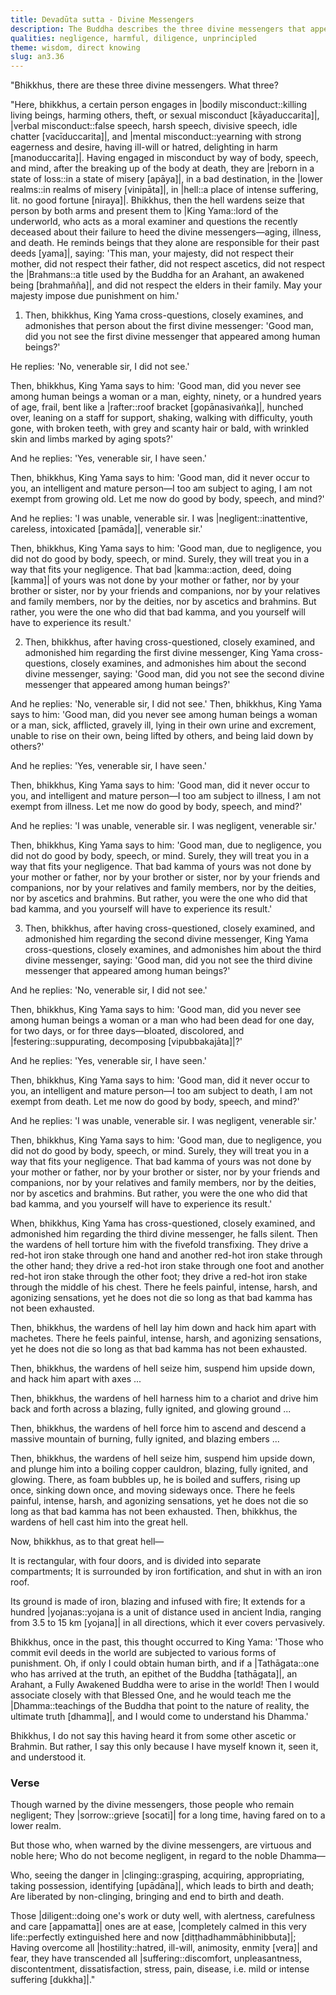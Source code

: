 ```yaml
---
title: Devadūta sutta - Divine Messengers
description: The Buddha describes the three divine messengers that appear among human beings and what happens to those who do not heed their message.
qualities: negligence, harmful, diligence, unprincipled
theme: wisdom, direct knowing
slug: an3.36
---
```


"Bhikkhus, there are these three divine messengers. What three?

"Here, bhikkhus, a certain person engages in |bodily misconduct::killing living beings, harming others, theft, or sexual misconduct [kāyaduccarita]|, |verbal misconduct::false speech, harsh speech, divisive speech, idle chatter [vacīduccarita]|, and |mental misconduct::yearning with strong eagerness and desire, having ill-will or hatred, delighting in harm [manoduccarita]|. Having engaged in misconduct by way of body, speech, and mind, after the breaking up of the body at death, they are |reborn in a state of loss::in a state of misery [apāya]|, in a bad destination, in the |lower realms::in realms of misery [vinipāta]|, in |hell::a place of intense suffering, lit. no good fortune [niraya]|. Bhikkhus, then the hell wardens seize that person by both arms and present them to |King Yama::lord of the underworld, who acts as a moral examiner and questions the recently deceased about their failure to heed the divine messengers—aging, illness, and death. He reminds beings that they alone are responsible for their past deeds [yama]|, saying: 'This man, your majesty, did not respect their mother, did not respect their father, did not respect ascetics, did not respect the |Brahmans::a title used by the Buddha for an Arahant, an awakened being [brahmañña]|, and did not respect the elders in their family. May your majesty impose due punishment on him.'

1) Then, bhikkhus, King Yama cross-questions, closely examines, and admonishes that person about the first divine messenger: 'Good man, did you not see the first divine messenger that appeared among human beings?'

He replies: 'No, venerable sir, I did not see.'

Then, bhikkhus, King Yama says to him: 'Good man, did you never see among human beings a woman or a man, eighty, ninety, or a hundred years of age, frail, bent like a |rafter::roof bracket [gopānasivaṅka]|, hunched over, leaning on a staff for support, shaking, walking with difficulty, youth gone, with broken teeth, with grey and scanty hair or bald, with wrinkled skin and limbs marked by aging spots?'

And he replies: 'Yes, venerable sir, I have seen.'

Then, bhikkhus, King Yama says to him: 'Good man, did it never occur to you, an intelligent and mature person—I too am subject to aging, I am not exempt from growing old. Let me now do good by body, speech, and mind?'

And he replies: 'I was unable, venerable sir. I was |negligent::inattentive, careless, intoxicated [pamāda]|, venerable sir.'

Then, bhikkhus, King Yama says to him: 'Good man, due to negligence, you did not do good by body, speech, or mind. Surely, they will treat you in a way that fits your negligence. That bad |kamma::action, deed, doing [kamma]| of yours was not done by your mother or father, nor by your brother or sister, nor by your friends and companions, nor by your relatives and family members, nor by the deities, nor by ascetics and brahmins. But rather, you were the one who did that bad kamma, and you yourself will have to experience its result.'

2) Then, bhikkhus, after having cross-questioned, closely examined, and admonished him regarding the first divine messenger, King Yama cross-questions, closely examines, and admonishes him about the second divine messenger, saying: 'Good man, did you not see the second divine messenger that appeared among human beings?'

And he replies: 'No, venerable sir, I did not see.' Then, bhikkhus, King Yama says to him: 'Good man, did you never see among human beings a woman or a man, sick, afflicted, gravely ill, lying in their own urine and excrement, unable to rise on their own, being lifted by others, and being laid down by others?'

And he replies: 'Yes, venerable sir, I have seen.'

Then, bhikkhus, King Yama says to him: 'Good man, did it never occur to you, and intelligent and mature person—I too am subject to illness, I am not exempt from illness. Let me now do good by body, speech, and mind?'

And he replies: 'I was unable, venerable sir. I was negligent, venerable sir.'

Then, bhikkhus, King Yama says to him: 'Good man, due to negligence, you did not do good by body, speech, or mind. Surely, they will treat you in a way that fits your negligence. That bad kamma of yours was not done by your mother or father, nor by your brother or sister, nor by your friends and companions, nor by your relatives and family members, nor by the deities, nor by ascetics and brahmins. But rather, you were the one who did that bad kamma, and you yourself will have to experience its result.'

3) Then, bhikkhus, after having cross-questioned, closely examined, and admonished him regarding the second divine messenger, King Yama cross-questions, closely examines, and admonishes him about the third divine messenger, saying: 'Good man, did you not see the third divine messenger that appeared among human beings?'

And he replies: 'No, venerable sir, I did not see.'

Then, bhikkhus, King Yama says to him: 'Good man, did you never see among human beings a woman or a man who had been dead for one day, for two days, or for three days—bloated, discolored, and |festering::suppurating, decomposing [vipubbakajāta]|?'

And he replies: 'Yes, venerable sir, I have seen.'

Then, bhikkhus, King Yama says to him: 'Good man, did it never occur to you, an intelligent and mature person—I too am subject to death, I am not exempt from death. Let me now do good by body, speech, and mind?'

And he replies: 'I was unable, venerable sir. I was negligent, venerable sir.'

Then, bhikkhus, King Yama says to him: 'Good man, due to negligence, you did not do good by body, speech, or mind. Surely, they will treat you in a way that fits your negligence. That bad kamma of yours was not done by your mother or father, nor by your brother or sister, nor by your friends and companions, nor by your relatives and family members, nor by the deities, nor by ascetics and brahmins. But rather, you were the one who did that bad kamma, and you yourself will have to experience its result.'

When, bhikkhus, King Yama has cross-questioned, closely examined, and admonished him regarding the third divine messenger, he falls silent. Then the wardens of hell torture him with the fivefold transfixing. They drive a red-hot iron stake through one hand and another red-hot iron stake through the other hand; they drive a red-hot iron stake through one foot and another red-hot iron stake through the other foot; they drive a red-hot iron stake through the middle of his chest. There he feels painful, intense, harsh, and agonizing sensations, yet he does not die so long as that bad kamma has not been exhausted.

Then, bhikkhus, the wardens of hell lay him down and hack him apart with machetes. There he feels painful, intense, harsh, and agonizing sensations, yet he does not die so long as that bad kamma has not been exhausted.

Then, bhikkhus, the wardens of hell seize him, suspend him upside down, and hack him apart with axes ...

Then, bhikkhus, the wardens of hell harness him to a chariot and drive him back and forth across a blazing, fully ignited, and glowing ground ...

Then, bhikkhus, the wardens of hell force him to ascend and descend a massive mountain of burning, fully ignited, and blazing embers ...

Then, bhikkhus, the wardens of hell seize him, suspend him upside down, and plunge him into a boiling copper cauldron, blazing, fully ignited, and glowing. There, as foam bubbles up, he is boiled and suffers, rising up once, sinking down once, and moving sideways once. There he feels painful, intense, harsh, and agonizing sensations, yet he does not die so long as that bad kamma has not been exhausted. Then, bhikkhus, the wardens of hell cast him into the great hell.

Now, bhikkhus, as to that great hell—

It is rectangular, with four doors,
and is divided into separate compartments;
It is surrounded by iron fortification,
and shut in with an iron roof.

Its ground is made of iron,
blazing and infused with fire;
It extends for a hundred |yojanas::yojana is a unit of distance used in ancient India, ranging from 3.5 to 15 km [yojana]| in all directions,
which it ever covers pervasively.

Bhikkhus, once in the past, this thought occurred to King Yama: 'Those who commit evil deeds in the world are subjected to various forms of punishment. Oh, if only I could obtain human birth, and if a |Tathāgata::one who has arrived at the truth, an epithet of the Buddha [tathāgata]|, an Arahant, a Fully Awakened Buddha were to arise in the world! Then I would associate closely with that Blessed One, and he would teach me the |Dhamma::teachings of the Buddha that point to the nature of reality, the ultimate truth [dhamma]|, and I would come to understand his Dhamma.'

Bhikkhus, I do not say this having heard it from some other ascetic or Brahmin. But rather, I say this only because I have myself known it, seen it, and understood it.

### Verse

Though warned by the divine messengers,
those people who remain negligent;
They |sorrow::grieve [socati]| for a long time,
having fared on to a lower realm.

But those who, when warned by the divine messengers,
are virtuous and noble here;
Who do not become negligent,
in regard to the noble Dhamma—

Who, seeing the danger in |clinging::grasping, acquiring, appropriating, taking possession, identifying [upādāna]|,
which leads to birth and death;
Are liberated by non-clinging,
bringing and end to birth and death.

Those |diligent::doing one's work or duty well, with alertness, carefulness and care [appamatta]| ones are at ease,
|completely calmed in this very life::perfectly extinguished here and now [diṭṭhadhammābhinibbuta]|;
Having overcome all |hostility::hatred, ill-will, animosity, enmity [vera]| and fear,
they have transcended all |suffering::discomfort, unpleasantness, discontentment, dissatisfaction, stress, pain, disease, i.e. mild or intense suffering [dukkha]|."
